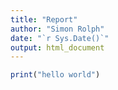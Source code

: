 ```yaml
---
title: "Report"
author: "Simon Rolph"
date: "`r Sys.Date()`"
output: html_document
---
```



```r

print("hello world")
```

